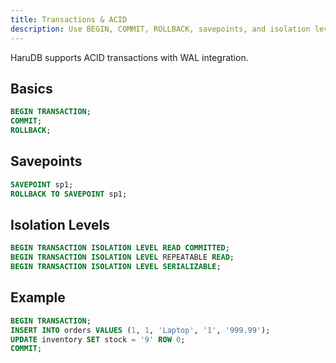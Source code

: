```yaml
---
title: Transactions & ACID
description: Use BEGIN, COMMIT, ROLLBACK, savepoints, and isolation levels.
---
```


HaruDB supports ACID transactions with WAL integration.

## Basics

```sql
BEGIN TRANSACTION;
COMMIT;
ROLLBACK;
```

## Savepoints

```sql
SAVEPOINT sp1;
ROLLBACK TO SAVEPOINT sp1;
```

## Isolation Levels

```sql
BEGIN TRANSACTION ISOLATION LEVEL READ COMMITTED;
BEGIN TRANSACTION ISOLATION LEVEL REPEATABLE READ;
BEGIN TRANSACTION ISOLATION LEVEL SERIALIZABLE;
```

## Example

```sql
BEGIN TRANSACTION;
INSERT INTO orders VALUES (1, 1, 'Laptop', '1', '999.99');
UPDATE inventory SET stock = '9' ROW 0;
COMMIT;
```
